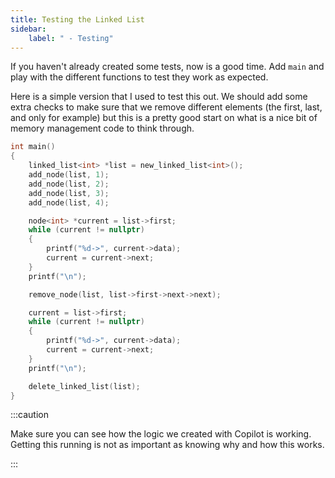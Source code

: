 ```yaml
---
title: Testing the Linked List
sidebar:
    label: " - Testing"
---
```


If you haven't already created some tests, now is a good time. Add `main` and play with the different functions to test they work as expected.

Here is a simple version that I used to test this out. We should add some extra checks to make sure that we remove different elements (the first, last, and only for example) but this is a pretty good start on what is a nice bit of memory management code to think through.

<Accordion>
  <AccordionItem header="My code as an example">

```cpp
int main()
{
    linked_list<int> *list = new_linked_list<int>();
    add_node(list, 1);
    add_node(list, 2);
    add_node(list, 3);
    add_node(list, 4);

    node<int> *current = list->first;
    while (current != nullptr) 
    {
        printf("%d->", current->data);
        current = current->next;
    }
    printf("\n");

    remove_node(list, list->first->next->next);

    current = list->first;
    while (current != nullptr) 
    {
        printf("%d->", current->data);
        current = current->next;
    }
    printf("\n");

    delete_linked_list(list);
}
```

  </AccordionItem>
</Accordion>

:::caution

Make sure you can see how the logic we created with Copilot is working. Getting this running is not as important as knowing why and how this works.

:::
